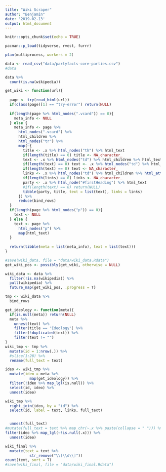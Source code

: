 ```yaml
---
title: "Wiki Scraper"
author: "Benjamin"
date: '2019-02-13'
output: html_document
---
```


```r
knitr::opts_chunk$set(echo = TRUE)

pacman::p_load(tidyverse, rvest, furrr)

plan(multiprocess, workers = 2)
```

```r
data <- read_csv("data/partyfacts-core-parties.csv")
#data
```

```r
data %>%
  count(is.na(wikipedia))
```

```r
get_wiki <- function(url){
  
  page <- try(read_html(url))
  if(class(page)[1] == "try-error") return(NULL)
  
  if(length(page %>% html_nodes(".vcard")) == 0){
    meta_info <- NULL
  } else {
    meta_info <- page %>%
      html_nodes(".vcard") %>%
      html_children %>%
      html_nodes("tr") %>%
      map(~{
        title <- .x %>% html_nodes("th") %>% html_text
        if(length(title) == 0) title <- NA_character_
        text <- .x %>% html_nodes("td") %>% html_children %>% html_text
        if(length(text) == 0) text <- .x %>% html_nodes("td") %>% html_text
        if(length(text) == 0) text <- NA_character_
        links <- .x %>% html_nodes("td") %>% html_children %>% html_attr("href")
        if(length(links) == 0) links <- NA_character_
        party <- .x %>% html_node("#firstHeading") %>% html_text
        #if(length(text) == 0) return(NULL)
        tibble(party, title, text = list(text), links = links)
      }) %>%
      reduce(bind_rows)
  }
  if(length(page %>% html_nodes("p")) == 0){
    text <- NULL
  } else {
    text <- page %>%
      html_nodes("p") %>%
      map(html_text)
  }
  
  return(tibble(meta = list(meta_info), text = list(text)))
}
```


```r
#save(wiki_data, file = "data/wiki_data.Rdata")
get_wiki_pos <- possibly(get_wiki, otherwise = NULL)

wiki_data <- data %>%
  filter(!is.na(wikipedia)) %>%
  pull(wikipedia) %>%
  future_map(get_wiki_pos, .progress = T)

tmp <- wiki_data %>%
  bind_rows

get_ideology <- function(meta){
  if(is.null(meta)) return(NULL)
  meta %>%
    unnest(text) %>%
    filter(title == "Ideology") %>%
    filter(!duplicated(text)) %>%
    filter(text != "")
}
wiki_tmp <- tmp %>%
  mutate(id = 1:nrow(.)) %>%
  #slice(1:20) %>%
  rename(full_text = text) 

ideo <- wiki_tmp %>%
  mutate(ideo = meta %>%
           map(get_ideology)) %>%
  filter(!ideo %>% map_lgl(is.null)) %>%
  select(id, ideo) %>%
  unnest(ideo)

wiki_tmp %>%
  right_join(ideo, by = "id") %>%
  select(id, label = text, links, full_text)


  unnest(full_text) 
#mutate(full_text = text %>% map_chr(~.x %>% paste(collapse = " "))) %>%
filter(ideo %>% map_lgl(~!is.null(.x))) %>%
  unnest(ideo)

wiki_final %>%
  mutate(text = text %>%
           str_remove("\\[\\d\\]"))
count(text, sort = T)
#save(wiki_final, file = "data/wiki_final.Rdata")
```